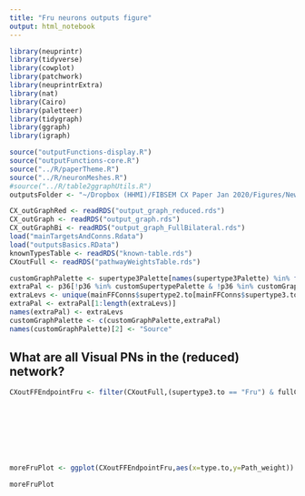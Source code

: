 ```yaml
---
title: "Fru neurons outputs figure"
output: html_notebook
---
```


```r
library(neuprintr)
library(tidyverse)
library(cowplot)
library(patchwork)
library(neuprintrExtra)
library(nat)
library(Cairo)
library(paletteer)
library(tidygraph)
library(ggraph)
library(igraph)
```

```r
source("outputFunctions-display.R")
source("outputFunctions-core.R")
source("../R/paperTheme.R")
source("../R/neuronMeshes.R")
#source("../R/table2ggraphUtils.R")
outputsFolder <- "~/Dropbox (HHMI)/FIBSEM CX Paper Jan 2020/Figures/NewOutputs/figure8-VisualPNs/"
```

```r
CX_outGraphRed <- readRDS("output_graph_reduced.rds")
CX_outGraph <- readRDS("output_graph.rds")
CX_outGraphBi <- readRDS("output_graph_FullBilateral.rds")
load("mainTargetsAndConns.Rdata")
load("outputsBasics.RData")
knownTypesTable <- readRDS("known-table.rds")
CXoutFull <- readRDS("pathwayWeightsTable.rds")
```

```r
customGraphPalette <- supertype3Palette[names(supertype3Palette) %in% filter(mainFFConns, Path_weight>0.005)$supertype3.to]
extraPal <- p36[!p36 %in% customSupertypePalette & !p36 %in% customGraphPalette]
extraLevs <- unique(mainFFConns$supertype2.to[mainFFConns$supertype3.to=="Terra incognita"])
extraPal <- extraPal[1:length(extraLevs)]
names(extraPal) <- extraLevs
customGraphPalette <- c(customGraphPalette,extraPal)
names(customGraphPalette)[2] <- "Source"
```


## What are all Visual PNs in the (reduced) network?

```r

CXoutFFEndpointFru <- filter(CXoutFull,(supertype3.to == "Fru") & fullCXwr>0.0005) %>% mutate(supertype.to=knownTypesTable$supertype[match(type.to,knownTypesTable$type)],
                                                                                                                         supertype.from=CXOutputNeurons$supertype[match(databaseType.from,CXOutputNeurons$databaseType)],
                                                                                                                         customSupertype = case_when(supertype.from %in% c("PFL") ~ databaseType.from,
                                                                                                                                                     grepl("ExR8",supertype.from) ~ as.character(supertype.from),
                                                                                                                                                     type.from %in% c("PFR_b_L*") ~ databaseType.from,
                                                                                                                                                     TRUE ~ "Other")
                                                                                                                                                    
                                                                                                                         )

moreFruPlot <- ggplot(CXoutFFEndpointFru,aes(x=type.to,y=Path_weight)) + geom_col(aes(fill=customSupertype))+ scale_fill_manual(name="Source type",values=c(customSupertypePalette,"Other"="grey90"))+theme_paper() +  theme(axis.text.x = element_text(angle=90,hjust = 1,vjust=0.5)) + ylab("Total pathway weight") + xlab("Descending neuron")  + theme(strip.text.x = element_text(angle=60),strip.background = element_rect(fill="grey90"))

moreFruPlot
```